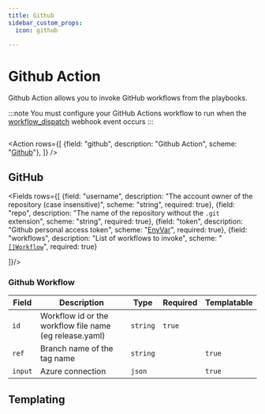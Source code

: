 ```yaml
---
title: Github
sidebar_custom_props:
  icon: github

---
```


<!-- Source: modules/mission-control/api/v1/playbook_actions.go:172#GithubAction -->

# <Icon name="github"/> Github Action

Github Action allows you to invoke GitHub workflows from the playbooks.

:::note
You must configure your GitHub Actions workflow to run when the [workflow_dispatch](https://docs.github.com/en/webhooks/webhook-events-and-payloads#workflow_dispatch) webhook event occurs
:::

```yaml title="invoke-release-workflow.yaml"  file=<rootDir>/modules/mission-control/fixtures/playbooks/github.yaml
```

<Action rows={[
    {field: "github", description: "Github Action", scheme: "[Github](#github)"},
]} />

## GitHub

<Fields rows={[
  {field: "username", description: "The account owner of the repository (case insensitive)", scheme: "string", required: true},
  {field: "repo", description: "The name of the repository without the `.git` extension", scheme: "string", required: true},
  {field: "token", description: "Github personal access token", scheme: "[EnvVar](/reference/env-var)", required: true},
  {field: "workflows", description: "List of workflows to invoke", scheme: "[`[]Workflow`](#github-workflow)", required: true}

]}/>

### Github Workflow

| Field   | Description                                             | Type     | Required | Templatable |
| ------- | ------------------------------------------------------- | -------- | -------- | ----------- |
| `id`    | Workflow id or the workflow file name (eg release.yaml) | `string` | `true`   |             |
| `ref`   | Branch name of the tag name                             | `string` |          | `true`      |
| `input` | Azure connection                                        | `json`   |          | `true`      |

## Templating

<Templating/>
